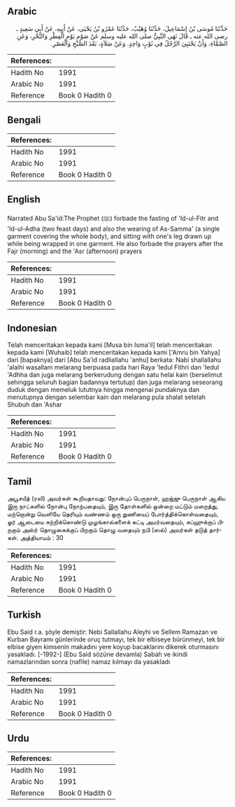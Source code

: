 ## Arabic


<div dir="rtl" lang="ar" style={{fontSize:'larger',backgroundColor:'#f8f9fa',padding:20}}>
حَدَّثَنَا مُوسَى بْنُ إِسْمَاعِيلَ، حَدَّثَنَا وُهَيْبٌ، حَدَّثَنَا عَمْرُو بْنُ يَحْيَى، عَنْ أَبِيهِ، عَنْ أَبِي سَعِيدٍ ـ رضى الله عنه ـ قَالَ نَهَى النَّبِيُّ صلى الله عليه وسلم عَنْ صَوْمِ يَوْمِ الْفِطْرِ وَالنَّحْرِ، وَعَنِ الصَّمَّاءِ، وَأَنْ يَحْتَبِيَ الرَّجُلُ فِي ثَوْبٍ وَاحِدٍ‏.‏ وَعَنْ صَلاَةٍ، بَعْدَ الصُّبْحِ وَالْعَصْرِ‏.‏
</div>
<div style={{backgroundColor:'#f8f9fa',padding:20, marginBottom: 10}}><table> <thead> <tr> <th>References:</th> <th></th> </tr> </thead> <tbody><tr><td>Hadith No</td><td>1991</td></tr><tr><td>Arabic No</td><td>1991</td></tr><tr><td>Reference</td><td>Book 0 Hadith 0</td></tr></tbody></table></div>

## Bengali


<div dir="ltr" lang="bn" style={{fontSize:'larger',backgroundColor:'#f8f9fa',padding:20}}>

</div>
<div style={{backgroundColor:'#f8f9fa',padding:20, marginBottom: 10}}><table> <thead> <tr> <th>References:</th> <th></th> </tr> </thead> <tbody><tr><td>Hadith No</td><td>1991</td></tr><tr><td>Arabic No</td><td>1991</td></tr><tr><td>Reference</td><td>Book 0 Hadith 0</td></tr></tbody></table></div>

## English


<div dir="ltr" lang="en" style={{fontSize:'larger',backgroundColor:'#f8f9fa',padding:20}}>
Narrated Abu Sa'id:The Prophet (ﷺ) forbade the fasting of 'Id-ul-Fitr and 'Id-ul-Adha (two feast days) and also the wearing of As-Samma' (a single garment covering the whole body), and sitting with one's leg drawn up while being wrapped in one garment. He also forbade the prayers after the Fajr (morning) and the 'Asr (afternoon) prayers
</div>
<div style={{backgroundColor:'#f8f9fa',padding:20, marginBottom: 10}}><table> <thead> <tr> <th>References:</th> <th></th> </tr> </thead> <tbody><tr><td>Hadith No</td><td>1991</td></tr><tr><td>Arabic No</td><td>1991</td></tr><tr><td>Reference</td><td>Book 0 Hadith 0</td></tr></tbody></table></div>

## Indonesian


<div dir="ltr" lang="id" style={{fontSize:'larger',backgroundColor:'#f8f9fa',padding:20}}>
Telah menceritakan kepada kami [Musa bin Isma'il] telah menceritakan kepada kami [Wuhaib] telah menceritakan kepada kami ['Amru bin Yahya] dari [bapaknya] dari [Abu Sa'id radliallahu 'anhu] berkata: Nabi shallallahu 'alaihi wasallam melarang berpuasa pada hari Raya 'Iedul Fithri dan 'Iedul 'Adhha dan juga melarang berkerudung dengan satu helai kain (berselimut sehingga seluruh bagian badannya tertutup) dan juga melarang seseorang duduk dengan memeluk lututnya hingga mengenai pundaknya dan menutupnya dengan selembar kain dan melarang pula shalat setelah Shubuh dan 'Ashar
</div>
<div style={{backgroundColor:'#f8f9fa',padding:20, marginBottom: 10}}><table> <thead> <tr> <th>References:</th> <th></th> </tr> </thead> <tbody><tr><td>Hadith No</td><td>1991</td></tr><tr><td>Arabic No</td><td>1991</td></tr><tr><td>Reference</td><td>Book 0 Hadith 0</td></tr></tbody></table></div>

## Tamil


<div dir="ltr" lang="ta" style={{fontSize:'larger',backgroundColor:'#f8f9fa',padding:20}}>
அபூசயீத் (ரலி) அவர்கள் கூறியதாவது: நோன்புப் பெருநாள், ஹஜ்ஜு பெருநாள் ஆகிய இரு நாட்களில் நோன்பு நோற்பதையும், இரு தோள்களில் ஒன்றை மட்டும் மறைத்து, மற்றொன்று வெளியே தெரியும் வண்ணம் ஒரு துணியைப் போர்த்திக்கொள்வதையும், ஓர் ஆடையை சுற்றிக்கொண்டு முழங்கால்களைக் கட்டி அமர்வதையும், சுப்ஹுக்குப் பிறகும் அஸ்ர் தொழுகைக்குப் பிறகும் தொழு வதையும் நபி (ஸல்) அவர்கள் தடுத் தார்கள். அத்தியாயம் : 30
</div>
<div style={{backgroundColor:'#f8f9fa',padding:20, marginBottom: 10}}><table> <thead> <tr> <th>References:</th> <th></th> </tr> </thead> <tbody><tr><td>Hadith No</td><td>1991</td></tr><tr><td>Arabic No</td><td>1991</td></tr><tr><td>Reference</td><td>Book 0 Hadith 0</td></tr></tbody></table></div>

## Turkish


<div dir="ltr" lang="tr" style={{fontSize:'larger',backgroundColor:'#f8f9fa',padding:20}}>
Ebu Said r.a. şöyle demiştir: Nebi Sallallahu Aleyhi ve Sellem Ramazan ve Kurban Bayramı günlerinde oruç tutmayı, tek bir elbiseye bürünmeyi, tek bir elbise giyen kimsenin makadını yere koyup bacaklarını dikerek oturmasını yasakladı. [-1992-] (Ebu Said sözüne devamla) Sabah ve ikindi namazlarından sonra (nafile) namaz kılmayı da yasakladı
</div>
<div style={{backgroundColor:'#f8f9fa',padding:20, marginBottom: 10}}><table> <thead> <tr> <th>References:</th> <th></th> </tr> </thead> <tbody><tr><td>Hadith No</td><td>1991</td></tr><tr><td>Arabic No</td><td>1991</td></tr><tr><td>Reference</td><td>Book 0 Hadith 0</td></tr></tbody></table></div>

## Urdu


<div dir="rtl" lang="ur" style={{fontSize:'larger',backgroundColor:'#f8f9fa',padding:20}}>

</div>
<div style={{backgroundColor:'#f8f9fa',padding:20, marginBottom: 10}}><table> <thead> <tr> <th>References:</th> <th></th> </tr> </thead> <tbody><tr><td>Hadith No</td><td>1991</td></tr><tr><td>Arabic No</td><td>1991</td></tr><tr><td>Reference</td><td>Book 0 Hadith 0</td></tr></tbody></table></div>